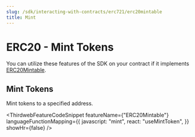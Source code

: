 ```yaml
---
slug: /sdk/interacting-with-contracts/erc721/erc20mintable
title: Mint
---
```



# ERC20 - Mint Tokens

You can utilize these features of the SDK on your contract if it implements [ERC20Mintable](/extensions/erc20mintable).

<div className="row" style={{ marginBottom: 24 }}>
  <div className="col col--12" style={{ marginTop: 8 }}>
    <QuickstartCard
      name="Learn how to implement ERC20Mintable in your smart contract"
      link={"/extensions/erc20mintable"}
      image="/assets/icons/general.png"
    />
  </div>
</div>

## Mint Tokens

Mint tokens to a specified address.

<ThirdwebFeatureCodeSnippet
  featureName={"ERC20Mintable"}
  languageFunctionMapping={{
    javascript: "mint",
    react: "useMintToken",
  }}
  showHr={false}
/>
